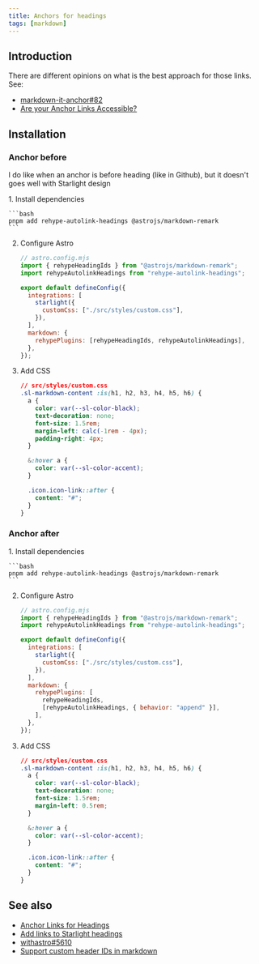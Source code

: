 ```yaml
---
title: Anchors for headings
tags: [markdown]
---
```


## Introduction

There are different opinions on what is the best approach for those links. See:

- [markdown-it-anchor#82](https://github.com/valeriangalliat/markdown-it-anchor/issues/82#issuecomment-788268457)
- [Are your Anchor Links Accessible?](https://amberwilson.co.uk/blog/are-your-anchor-links-accessible/)

## Installation

### Anchor before

I do like when an anchor is before heading (like in Github), but it doesn't goes well with Starlight design


<Steps>
1. Install dependencies

    ```bash
    pnpm add rehype-autolink-headings @astrojs/markdown-remark
    ```

2. Configure Astro

   ```js
   // astro.config.mjs
   import { rehypeHeadingIds } from "@astrojs/markdown-remark";
   import rehypeAutolinkHeadings from "rehype-autolink-headings";

   export default defineConfig({
     integrations: [
       starlight({
         customCss: ["./src/styles/custom.css"],
       }),
     ],
     markdown: {
       rehypePlugins: [rehypeHeadingIds, rehypeAutolinkHeadings],
     },
   });
   ```

3. Add CSS

   ```css
   // src/styles/custom.css
   .sl-markdown-content :is(h1, h2, h3, h4, h5, h6) {
     a {
       color: var(--sl-color-black);
       text-decoration: none;
       font-size: 1.5rem;
       margin-left: calc(-1rem - 4px);
       padding-right: 4px;
     }

     &:hover a {
       color: var(--sl-color-accent);
     }

     .icon.icon-link::after {
       content: "#";
     }
   }
   ```

</Steps>

### Anchor after

<Steps>
1. Install dependencies

    ```bash
    pnpm add rehype-autolink-headings @astrojs/markdown-remark
    ```

2. Configure Astro

   ```js
   // astro.config.mjs
   import { rehypeHeadingIds } from "@astrojs/markdown-remark";
   import rehypeAutolinkHeadings from "rehype-autolink-headings";

   export default defineConfig({
     integrations: [
       starlight({
         customCss: ["./src/styles/custom.css"],
       }),
     ],
     markdown: {
       rehypePlugins: [
         rehypeHeadingIds,
         [rehypeAutolinkHeadings, { behavior: "append" }],
       ],
     },
   });
   ```

3. Add CSS

   ```css
   // src/styles/custom.css
   .sl-markdown-content :is(h1, h2, h3, h4, h5, h6) {
     a {
       color: var(--sl-color-black);
       text-decoration: none;
       font-size: 1.5rem;
       margin-left: 0.5rem;
     }

     &:hover a {
       color: var(--sl-color-accent);
     }

     .icon.icon-link::after {
       content: "#";
     }
   }
   ```

</Steps>

## See also

- [Anchor Links for Headings](https://github.com/withastro/starlight/discussions/1239)
- [Add links to Starlight headings](https://hideoo.dev/notes/starlight-heading-links)
- [withastro#5610](https://github.com/withastro/docs/pull/5610/files)
- [Support custom header IDs in markdown](https://github.com/withastro/roadmap/discussions/329)
